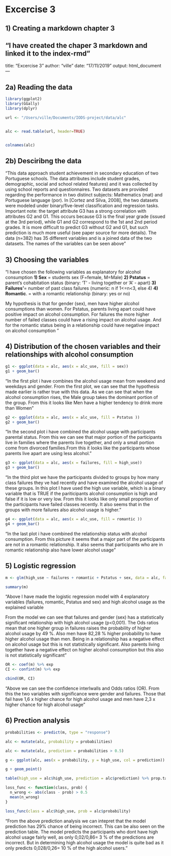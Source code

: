 
# Excercise 3


## 1) Creating a markdown chapter 3

"I have created the chaper 3 markdown and linked it to the index-rmd"
---
title: "Excercise 3"
author: "ville"
date: "17/11/2019"
output: html_document
---

## 2a) Reading the data

```r

library(ggplot2)
library(GGally)
library(dplyr)

url <- "/Users/ville/Documents/IODS-project/data/alc"


alc <- read.table(url, header=TRUE)


colnames(alc)

```

## 2b) Desciribng the data 

"This data approach student achievement in secondary education of two Portuguese schools. The data attributes include student grades, demographic, social and school related features) and it was collected by using school reports and questionnaires. Two datasets are provided regarding the performance in two distinct subjects: Mathematics (mat) and Portuguese language (por). In [Cortez and Silva, 2008], the two datasets were modeled under binary/five-level classification and regression tasks. Important note: the target attribute G3 has a strong correlation with attributes G2 and G1. This occurs because G3 is the final year grade (issued at the 3rd period), while G1 and G2 correspond to the 1st and 2nd period grades. It is more difficult to predict G3 without G2 and G1, but such prediction is much more useful (see paper source for more details). The data (n=382) has 35 different variables and is a joined data of the two datasets. The names of the variables can be seen above"


## 3) Choosing the variables

"I have chosen the following variables as explanatory for alcohol consumption **1) Sex** = students sex (F=female, M=Male) **2) Pstatus** = parent's cohabitation status (binary: 'T' - living together or 'A' - apart)  **3) Failures'**=  number of past class failures (numeric: n if 1<=n<3, else 4) **4) Romantic**. = with a romantic relationship (binary: yes or no)

My hypothesis is that for gender (sex), men have higher alcohol consumptions than women. For Pstatus, parents living apart could have positive impact on alcohol consumption. For failures the more higher number of failed classes could have a rising impact on alcohol usage. And for the romantic status being in a relationship could have negative impact on alcohol consumption "


## 4) Distribution of the chosen variables and their relationships with alcohol consumption

```r
g1 <- ggplot(data = alc, aes(x = alc_use, fill = sex))
g1 + geom_bar() 
```

"In the first plot i have combines the alcohol usage mean from weekend and weekdays and gender. From the first plot, we can see that the hypothesis made earlier is rather true with this data. As we can see that when the alcohol consumption rises, the Male group takes the dominant portion of the group. From this it looks like Men have a higher tendency to drink more than Women"

```r
g2 <- ggplot(data = alc, aes(x = alc_use, fill = Pstatus ))
g2 + geom_bar()
```

"In the second plot i have combined the alcohol usage with participants parental status. From this we can see that major portion of the participants live in families where the parents live together, and only a small portion come from divorced families.From this it looks like the participants whose parents live apart are using less alcohol."

```r
g3 <- ggplot(data = alc, aes(x = failures, fill = high_use))
g3 + geom_bar()
```


"In the third plot we have the participants divided to groups by how many class failures they
ve had recently and have examined the alcohol usage of these groups. In this plot I have used the high use variable, which is a binary variable that is TRUE if the pariticipants alcohol consumption is high and false if it is low or very low. From this it looks like only small proportion of the participants have failed classes recently. It also seems that in the groups with more failures also alcohol usage is higher."


```r
g4 <- ggplot(data = alc, aes(x = alc_use, fill = romantic ))
g4 + geom_bar()
```

"In the last plot i have combined the relationship status with alcohol consumption. From this picture it seems that a major part of the participants are not in a romantic relationship. It also seems that participants who are in romantic relationship also have lower alcohol usage"
          


## 5) Logistic regression

```r
m <- glm(high_use ~ failures + romantic + Pstatus + sex, data = alc, family = "binomial")

summary(m)
```
"Above I have made the logistic regression model with 4 explanatory variables (failures, romantic, Pstatus and sex) and high alcohol usage as the explained variable

From the model we can see that failures and gender (sex) has a statistically significant relationship with high alcohol usage (p<0,001). The Ods ratios mean that one higher group in failures raises the probability of higher alcohol usage by 49 %. Also men have 82,28 % higher probability to have higher alcohol usage than men. Being in a relationship has a negative effect on alcohol usage but this is not statistically significant. Also parents living together have a negative effect on higher alcohol consumption but this also is not statistically significant"

```r
OR <- coef(m) %>% exp
CI <- confint(m) %>% exp

cbind(OR, CI)
```
"Above we can see the confidence interlwalls and Odds ratios (OR). From this the two variables with significance were gender and failures. Those that fail have 1,6 x higher chance for high alcohol usage and men have 2,3 x higher chance for high alcohol usage"



## 6) Prection analysis

```r
probabilities <- predict(m, type = "response")

alc <- mutate(alc, probability = probabilities)

alc <- mutate(alc, prediction = probabilities > 0.5)

g <- ggplot(alc, aes(x = probability, y = high_use, col = prediction))

g + geom_point()

table(high_use = alc$high_use, prediction = alc$prediction) %>% prop.table %>% addmargins
```


```r
loss_func <- function(class, prob) {
  n_wrong <- abs(class - prob) > 0.5
  mean(n_wrong)
}

loss_func(class = alc$high_use, prob = alc$probability)

```

"From the above prediction analysis we can intepret that the model prediction has 29% chance of being incorrect. This can be also seen on the prediction table. The model predicts the participants who dont have high alcohol usage fairly well, as only 0,02/0,86= 3 % of the predictions are incorrect. But in determining high alcohol usage the model is quite bad as it only predicts 0,028/0,26= 10 % of the high alcohol users."